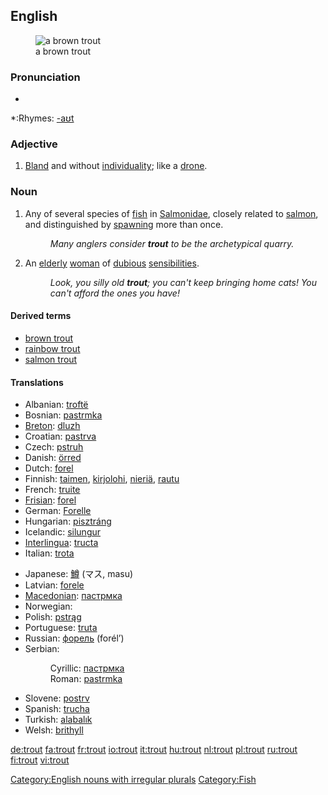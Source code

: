 {{wikipedia}}
==English==
[[Image:Bachforelle Zeichnung.jpg|thumb|a brown trout]]

===Pronunciation===
*{{audio|en-us-trout.ogg|Audio (US)}}

*:Rhymes: [[Rhymes:English:-aʊt|-aʊt]]

===Adjective===
{{en-adj}}

# [[bland|Bland]] and without [[individuality]]; like a [[drone]].

===Noun===
{{en-noun|pl=trout|pl2=trouts}}

# Any of several species of [[fish]] in [[Salmonidae]], closely related to [[salmon]], and distinguished by [[spawn]]ing more than once.
#:''Many anglers consider '''trout''' to be the archetypical quarry.''
# {{context|UK|pejoratives}} An [[elderly]] [[woman]] of [[dubious]] [[sensibilities]].
#:''Look, you silly old '''trout'''; you can't keep bringing home cats!  You can't afford the ones you have!''

====Derived terms====
*[[brown trout]]
*[[rainbow trout]]
*[[salmon trout]]

====Translations====
{{trans-top|fish}}
*Albanian: [[troftë]] {{f}}
*Bosnian: [[pastrmka]] {{f}}
*[[Breton]]: [[dluzh]] {{m}}
*Croatian: [[pastrva]] {{f}}
*Czech: [[pstruh]] {{m}}
*Danish: [[örred]] {{g|Danish}}
*Dutch: [[forel]] {{m}}
*Finnish: [[taimen]], [[kirjolohi]], [[nieriä]], [[rautu]]
*French: [[truite]] {{f}}
*[[Frisian]]: [[forel]] {{g|Frisian}}
*German: [[Forelle]] {{f}}
*Hungarian: [[pisztráng]]
*Icelandic: [[silungur]] {{m}}
*[[Interlingua]]: [[tructa]]
*Italian: [[trota]] {{f}}
{{trans-mid}}
*Japanese: [[鱒]] (マス, masu)
*Latvian: [[forele]] {{f}}
*[[Macedonian]]: [[пастрмка]] {{f}}
*Norwegian: {{t|no|ørret|m}}
*Polish: [[pstrąg]] {{m}}
*Portuguese: [[truta]] {{f}}
*Russian: [[форель]] (forél’) {{f}}
*Serbian:
*:Cyrillic: [[пастрмка]] {{f}}
*:Roman: [[pastrmka]] {{f}}
*Slovene: [[postrv]] {{m}}
*Spanish: [[trucha]] {{f}}
*Turkish: [[ala]][[balık]]
*Welsh: [[brithyll]]
{{trans-bottom}}

[[Category:English nouns with irregular plurals]]
[[Category:Fish]]

[[de:trout]]
[[fa:trout]]
[[fr:trout]]
[[io:trout]]
[[it:trout]]
[[hu:trout]]
[[nl:trout]]
[[pl:trout]]
[[ru:trout]]
[[fi:trout]]
[[vi:trout]]